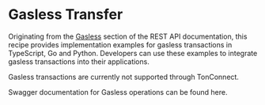 
# Gasless Transfer

Originating from the [Gasless](/tonapi/rest-api/gasless) section of the REST API documentation, this recipe provides implementation examples for gasless transactions in TypeScript, Go and Python. Developers can use these examples to integrate gasless transactions into their applications.

<Callout type="warning" emoji="ℹ️">
  Gasless transactions are currently not supported through TonConnect.
</Callout>

Swagger documentation for Gasless operations can be found <ExternalLink href={getLinkToSwaggerTag(SWAGGER_TAGS.GASLESS)}>here</ExternalLink>.

<ExampleTabs>
  <ExampleTab label="TypeScript">
    <GaslessTs />
  </ExampleTab>

  <ExampleTab label="JS (with fetch)">
    <GaslessJs />
  </ExampleTab>

  <ExampleTab label="Go">
    <GaslessGo />
  </ExampleTab>

  <ExampleTab label="Python">
    <GaslessPy />
  </ExampleTab>
</ExampleTabs>
